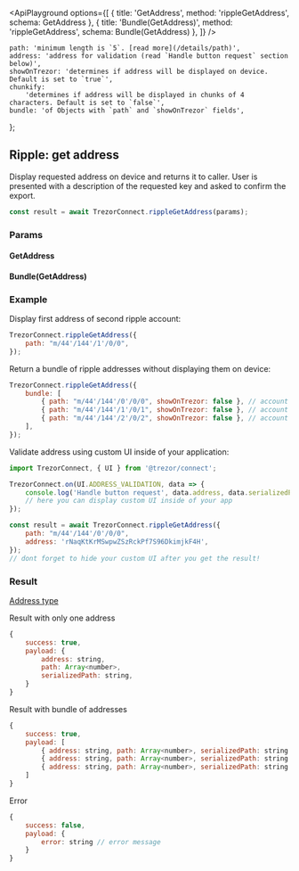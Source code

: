 

<ApiPlayground
    options={[
        { title: 'GetAddress', method: 'rippleGetAddress', schema: GetAddress },
        { title: 'Bundle(GetAddress)', method: 'rippleGetAddress', schema: Bundle(GetAddress) },
    ]}
/>

    path: 'minimum length is `5`. [read more](/details/path)',
    address: 'address for validation (read `Handle button request` section below)',
    showOnTrezor: 'determines if address will be displayed on device. Default is set to `true`',
    chunkify:
        'determines if address will be displayed in chunks of 4 characters. Default is set to `false`',
    bundle: 'of Objects with `path` and `showOnTrezor` fields',
};

## Ripple: get address

Display requested address on device and returns it to caller. User is presented with a description of the requested key and asked to confirm the export.

```javascript
const result = await TrezorConnect.rippleGetAddress(params);
```

### Params

<CommonParamsLink />

#### GetAddress

<ParamsTable schema={GetAddress} descriptions={paramDescriptions} />

#### Bundle(GetAddress)

<Param name="bundle" type="`Array` of Objects with above schema" />

### Example

Display first address of second ripple account:

```javascript
TrezorConnect.rippleGetAddress({
    path: "m/44'/144'/1'/0/0",
});
```

Return a bundle of ripple addresses without displaying them on device:

```javascript
TrezorConnect.rippleGetAddress({
    bundle: [
        { path: "m/44'/144'/0'/0/0", showOnTrezor: false }, // account 1
        { path: "m/44'/144'/1'/0/1", showOnTrezor: false }, // account 2
        { path: "m/44'/144'/2'/0/2", showOnTrezor: false }, // account 3
    ],
});
```

Validate address using custom UI inside of your application:

```javascript
import TrezorConnect, { UI } from '@trezor/connect';

TrezorConnect.on(UI.ADDRESS_VALIDATION, data => {
    console.log('Handle button request', data.address, data.serializedPath);
    // here you can display custom UI inside of your app
});

const result = await TrezorConnect.rippleGetAddress({
    path: "m/44'/144'/0'/0/0",
    address: 'rNaqKtKrMSwpwZSzRckPf7S96DkimjkF4H',
});
// dont forget to hide your custom UI after you get the result!
```

### Result

[Address type](https://github.com/trezor/trezor-suite/blob/develop/packages/connect/src/types/params.ts)

Result with only one address

```javascript
{
    success: true,
    payload: {
        address: string,
        path: Array<number>,
        serializedPath: string,
    }
}
```

Result with bundle of addresses

```javascript
{
    success: true,
    payload: [
        { address: string, path: Array<number>, serializedPath: string }, // account 1, address 1
        { address: string, path: Array<number>, serializedPath: string }, // account 2, address 2
        { address: string, path: Array<number>, serializedPath: string }, // account 3, address 3
    ]
}
```

Error

```javascript
{
    success: false,
    payload: {
        error: string // error message
    }
}
```
